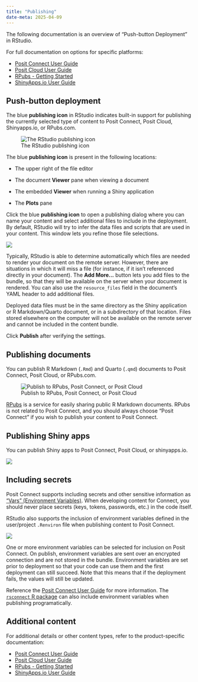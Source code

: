 ```yaml
---
title: "Publishing"
date-meta: 2025-04-09
---
```


The following documentation is an overview of "Push-button Deployment" in RStudio. 

For full documentation on options for specific platforms:  

-   [Posit Connect User Guide](https://docs.posit.co/connect/user/connecting/)
-   [Posit Cloud User Guide](https://posit.cloud/learn/guide#intro-publish-app)
-   [RPubs - Getting Started](https://rpubs.com/about/getting-started)
-   [ShinyApps.io User Guide](https://docs.posit.co/shinyapps.io/)

## Push-button deployment

The blue **publishing icon** in RStudio indicates built-in support for publishing the currently selected type of content to Posit Connect, Posit Cloud, Shinyapps.io, or RPubs.com.

![The RStudio publishing icon](images/publishIcon_2x.png){fig-alt="The RStudio publishing icon"}

The blue **publishing icon** is present in the following locations:

-   The upper right of the file editor

-   The document **Viewer** pane when viewing a document

-   The embedded **Viewer** when running a Shiny application

-   The **Plots** pane

Click the blue **publishing icon** to open a publishing dialog where you can name your content and select additional files to include in the deployment. By default, RStudio will try to infer the data files and scripts that are used in your content. This window lets you refine those file selections.

![](images/publishing-quarto.png){fig-alt="RStudio publishing dialog for a Quarto document"}

Typically, RStudio is able to determine automatically which files are needed to render your document on the remote server. However, there are situations in which it will miss a file (for instance, if it isn't referenced directly in your document). The **Add More\...** button lets you add files to the bundle, so that they will be available on the server when your document is rendered. You can also use the `resource_files` field in the document's YAML header to add additional files.

Deployed data files must be in the same directory as the Shiny application or R Markdown/Quarto document, or in a subdirectory of that location. Files stored elsewhere on the computer will not be available on the remote server and cannot be included in the content bundle.

Click **Publish** after verifying the settings.

## Publishing documents

You can publish R Markdown (`.Rmd`) and Quarto (`.qmd`) documents to Posit Connect, Posit Cloud, or RPubs.com.

![Publish to RPubs, Posit Connect, or Posit Cloud](images/connecting-2.png){fig-alt="Publish to RPubs or Connect"}

[RPubs](http://rpubs.com/) is a service for easily sharing public R Markdown documents. RPubs is not related to Posit Connect, and you should always choose "Posit Connect" if you wish to publish your content to Posit Connect.

## Publishing Shiny apps

You can publish Shiny apps to Posit Connect, Posit Cloud, or shinyapps.io.

![](images/connect-account.png){fig-alt="Connect account in RStudio"}

## Including secrets

Posit Connect supports including secrets and other sensitive information as ["Vars" (Environment Variables)](https://docs.posit.co/connect/user/content-settings/index.html#content-vars). When developing content for Connect, you should never place secrets (keys, tokens, passwords, etc.) in the code itself.

RStudio also supports the inclusion of environment variables defined in the user/project `.Renviron` file when publishing content to Posit Connect. 

![](images/publish-env-vars.png){fig-alt="Screenshot of including environment variables when publishing from RStudio."}

One or more environment variables can be selected for inclusion on Posit Connect. On publish, environment variables are sent over an encrypted connection and are not stored in the bundle. Environment variables are set prior to deployment so that your code can use them and the first deployment can still succeed. Note that this means that if the deployment fails, the values will still be updated.

Reference the [Posit Connect User Guide](https://docs.posit.co/connect/user/content-settings/index.html#content-vars) for more information. The [`rsconnect` R package](https://rstudio.github.io/rsconnect/reference/deployApp.html#arg-envvars) can also include environment variables when publishing programatically.

## Additional content

For additional details or other content types, refer to the product-specific documentation:

-   [Posit Connect User Guide](https://docs.posit.co/connect/user/connecting/)
-   [Posit Cloud User Guide](https://posit.cloud/learn/guide#intro-publish-app)
-   [RPubs - Getting Started](https://rpubs.com/about/getting-started)
-   [ShinyApps.io User Guide](https://docs.posit.co/shinyapps.io/)
